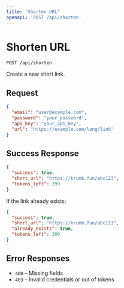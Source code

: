 ```yaml
---
title: 'Shorten URL'
openapi: 'POST /api/shorten'
---
```


# Shorten URL

`POST /api/shorten`

Create a new short link.

## Request

```json
{
  "email": "user@example.com",
  "password": "your_password",
  "api_key": "your_api_key",
  "url": "https://example.com/long/link"
}
````

## Success Response

```json
{
  "success": true,
  "short_url": "https://krumb.fun/abc123",
  "tokens_left": 299
}
```

If the link already exists:

```json
{
  "success": true,
  "short_url": "https://krumb.fun/abc123",
  "already_exists": true,
  "tokens_left": 300
}
```

## Error Responses

* `400` – Missing fields
* `403` – Invalid credentials or out of tokens

````